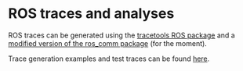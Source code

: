 
= ROS traces and analyses =


ROS traces can be generated using the [https://github.com/bosch-robotics-cr/tracetools tracetools ROS package] and a [https://github.com/bosch-robotics-cr/ros_comm modified version of the ros_comm package] (for the moment).

Trace generation examples and test traces can be found [https://github.com/christophebedard/tracecompass_ros_testcases here].

